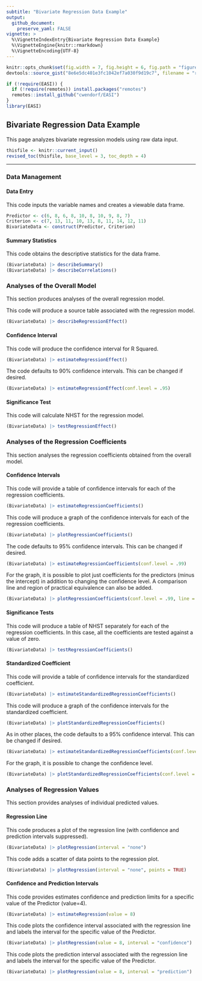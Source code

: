 ```yaml
---
subtitle: "Bivariate Regression Data Example"
output:
  github_document:
    preserve_yaml: FALSE
vignette: >
  %\VignetteIndexEntry{Bivariate Regression Data Example}
  %\VignetteEngine{knitr::rmarkdown}
  %\VignetteEncoding{UTF-8}
---
```


```r
knitr::opts_chunk$set(fig.width = 7, fig.height = 6, fig.path = "figures/", echo = TRUE, warning = FALSE, message = FALSE)
devtools::source_gist("8e6e5dc401e3fc1042ef7a030f9d19c7", filename = "revised_toc.R")
```

```r
if (!require(EASI)) {
  if (!require(remotes)) install.packages("remotes")
  remotes::install_github("cwendorf/EASI")
}
library(EASI)
```

## Bivariate Regression Data Example

This page analyzes bivariate regression models using raw data input.

```r
thisfile <- knitr::current_input()
revised_toc(thisfile, base_level = 3, toc_depth = 4)
```

---

### Data Management

#### Data Entry

This code inputs the variable names and creates a viewable data frame.
```r
Predictor <- c(6, 8, 6, 8, 10, 8, 10, 9, 8, 7)
Criterion <- c(7, 13, 11, 10, 13, 8, 11, 14, 12, 11)
BivariateData <- construct(Predictor, Criterion)
```

#### Summary Statistics

This code obtains the descriptive statistics for the data frame.
```r
(BivariateData) |> describeSummary()
(BivariateData) |> describeCorrelations()
```

### Analyses of the Overall Model

This section produces analyses of the overall regression model.

This code will produce a source table associated with the regression model.
```r
(BivariateData) |> describeRegressionEffect()
```

#### Confidence Interval

This code will produce the confidence interval for R Squared.
```r
(BivariateData) |> estimateRegressionEffect()
```

The code defaults to 90% confidence intervals. This can be changed if desired.
```r
(BivariateData) |> estimateRegressionEffect(conf.level = .95)
```

#### Significance Test

This code will calculate NHST for the regression model.
```r
(BivariateData) |> testRegressionEffect()
```

### Analyses of the Regression Coefficients

This section analyses the regression coefficients obtained from the overall model.

#### Confidence Intervals 

This code will provide a table of confidence intervals for each of the regression coefficients.
```r
(BivariateData) |> estimateRegressionCoefficients()
```

This code will produce a graph of the confidence intervals for each of the regression coefficients.
```r
(BivariateData) |> plotRegressionCoefficients()
```

The code defaults to 95% confidence intervals. This can be changed if desired.
```r
(BivariateData) |> estimateRegressionCoefficients(conf.level = .99)
```

For the graph, it is possible to plot just coefficients for the predictors (minus the intercept) in addition to changing the confidence level. A comparison line and region of practical equivalence can also be added.
```r
(BivariateData) |> plotRegressionCoefficients(conf.level = .99, line = 0, rope = c(-.5, .5), intercept = FALSE)
```

#### Significance Tests

This code will produce a table of NHST separately for each of the regression coefficients. In this case, all the coefficients are tested against a value of zero.
```r
(BivariateData) |> testRegressionCoefficients()
```

#### Standardized Coefficient

This code will provide a table of confidence intervals for the standardized coefficient.
```r
(BivariateData) |> estimateStandardizedRegressionCoefficients()
```

This code will produce a graph of the confidence intervals for the standardized coefficient.
```r
(BivariateData) |> plotStandardizedRegressionCoefficients()
```

As in other places, the code defaults to a 95% confidence interval. This can be changed if desired.
```r
(BivariateData) |> estimateStandardizedRegressionCoefficients(conf.level = .99)
```

For the graph, it is possible to change the confidence level.
```r
(BivariateData) |> plotStandardizedRegressionCoefficients(conf.level = .99)
```

### Analyses of Regression Values

This section provides analyses of individual predicted values.

#### Regression Line

This code produces a plot of the regression line (with confidence and prediction intervals suppressed).
```r
(BivariateData) |> plotRegression(interval = "none")
```

This code adds a scatter of data points to the regression plot.
```r
(BivariateData) |> plotRegression(interval = "none", points = TRUE)
```

#### Confidence and Prediction Intervals

This code provides estimates confidence and prediction limits for a specific value of the Predictor (value=4).
```r
(BivariateData) |> estimateRegression(value = 8)
```

This code plots the confidence interval associated with the regression line and labels the interval for the specific value of the Predictor.
```r
(BivariateData) |> plotRegression(value = 8, interval = "confidence")
```

This code plots the prediction interval associated with the regression line and labels the interval for the specific value of the Predictor.
```r
(BivariateData) |> plotRegression(value = 8, interval = "prediction")
```
